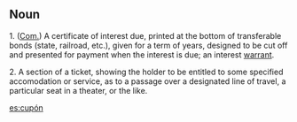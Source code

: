 == Noun ==

1. ([[Com.]]) A certificate of interest due, printed at the  bottom of transferable bonds (state, railroad, etc.), given for a term of years, designed to be cut off and presented for payment when the interest is due; an interest [[warrant]].

2. A section of a ticket, showing the holder to be entitled  to some specified accomodation or service, as to a passage over a designated line of travel, a particular seat in a theater, or the like.

[[es:cupón]]